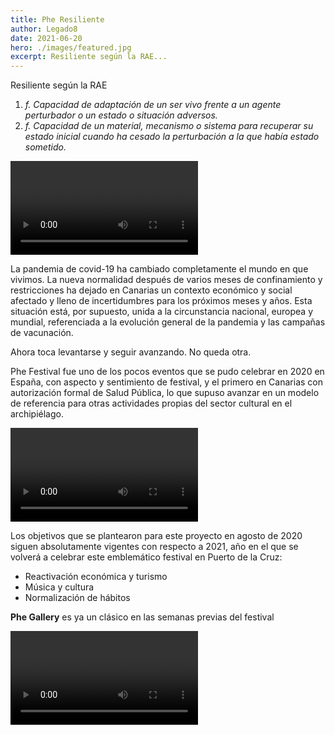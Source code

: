 ```yaml
---
title: Phe Resiliente
author: Legado8
date: 2021-06-20
hero: ./images/featured.jpg
excerpt: Resiliente según la RAE...
---
```



Resiliente según la RAE

1. *f. Capacidad de adaptación de un ser vivo frente a un agente perturbador o
un estado o situación adversos.*
2. *f. Capacidad de un material, mecanismo o sistema para recuperar su estado
inicial cuando ha cesado la perturbación a la que había estado sometido.*

<Video id="2edKiF7tlbg">
  Phe Festival se celebra en Puerto de la Cruz el 20 y 21 de agosto{' '}
  <a href="www.phefestival.com" target="_blank">www.phefestival.com</a>
</Video>

La pandemia de covid-19 ha cambiado completamente el mundo en que vivimos. La
nueva normalidad después de varios meses de confinamiento y restricciones ha
dejado en Canarias un contexto económico y social afectado y lleno de
incertidumbres para los próximos meses y años. Esta situación está, por
supuesto, unida a la circunstancia nacional, europea y mundial, referenciada a
la evolución general de la pandemia y las campañas de vacunación.

Ahora toca levantarse y seguir avanzando. No queda otra.

Phe Festival fue uno de los pocos eventos que se pudo celebrar en 2020 en
España, con aspecto y sentimiento de festival, y el primero en Canarias con
autorización formal de Salud Pública, lo que supuso avanzar en un modelo de
referencia para otras actividades propias del sector cultural en el
archipiélago.

<Video id="Ibk03v0eAjs">
  Phe Festival 2020 contó con las actuaciones de grupos como
  Sidonie, Novedades Carminha, Cupido, Hidrogenesse, Ginebras, The Levitants,
  Birkins y Lajalada.
</Video>

Los objetivos que se plantearon para este proyecto en agosto de 2020 siguen
absolutamente vigentes con respecto a 2021, año en el que se volverá a celebrar
este emblemático festival en Puerto de la Cruz:

- Reactivación económica y turismo
- Música y cultura
- Normalización de hábitos

**Phe Gallery** es ya un clásico en las semanas previas del festival

<Video id="3Txh-GOH_jU" />

En este contexto, Phe Festival se propone para agosto de 2021 retomar el
espíritu y la sana intención que viene animando las cinco ediciones celebradas,
en esta ocasión con el lema #GanasDeEsfuerzo

Phe Festival se define como festival de música y tendencias, comprometido y con
carácter, para un público inspirado y actual. 

Y así refuerza su sexta edición, como plataforma generadora de acciones
artísticas y sociales con un programa de actividades que integra música, arte,
deporte y prácticas saludables, gastronomía e innovación cultural, siempre con
el afán de descubrir propuestas frescas y singulares para disfrutarlas
colectivamente.

## Activa tu Phe Yoga

<Video id="AlJoJCTSk48" />

El informe 'Observatorio de la Cultura. La Cultura en España 2017' de la
Fundación Contemporánea* reconoció la contribución de Phe Festival en su primera
edición como uno de los acontecimientos más destacados en la Comunidad de
Canarias, premiando así el esfuerzo, calidad artística e innovación de su
propuesta en las islas.  En la última publicación de este informe, el festival
fue reconocido como el evento cultural más destacado de 2020 en Canarias junto a
Mueca 'Festival Internacional de Arte en la Calle'.

Un reconocimiento al esfuerzo colectivo que supuso mantener a flote los
proyectos culturales emblemáticos que se vienen celebrado en Puerto de la Cruz,
y una buena dosis de fundamento para encarar la recuperación económica que ya se
vislumbra tras la enorme campaña de vacunación que se está acometiendo.

Así que, a partir de este verano toca volver a mostrar lo mejor de nosotros y
disfrutarlo. Resiliencia, por ejemplo, en el sentido más literal del término,
esa "capacidad que tienen los materiales y algunos sistema para recuperar su
estado inicial cuando ha cesado la perturbación a la que había estado sometido".
